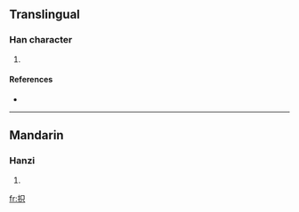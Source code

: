 ==Translingual==

===Han character===
{{Han char|rn=64|rad=手|as=05|sn=8|four=|canj=手口金 (QRC)}}

# {{defn|Han|sort=手05}}

====References====
* {{Han ref|kx=0422.140|dkj=11904|dj=0770.120|hdz=31852.040|uh=62A7|ud=25255}}

----

==Mandarin==

===Hanzi===
{{cmn-hanzi|pin=[[zhǐ]] ([[zhi3]])|wg=chih<sup>3</sup>}}

# {{defn|Mandarin|sort=手05}}

[[fr:抧]]